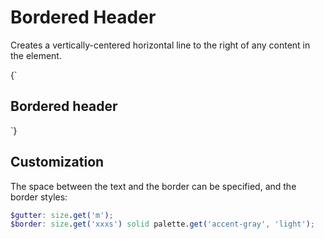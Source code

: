 
<Meta title="Atoms/Bordered header" />

# Bordered Header

Creates a vertically-centered horizontal line to the right of any content in the element.

<Canvas>
  <Story name="Bordered header">
    {`
      <h2 class="a-bordered-header">Bordered header</h2>
    `}
  </Story>
</Canvas>

## Customization

The space between the text and the border can be specified, and the border styles:

```scss
$gutter: size.get('m');
$border: size.get('xxxs') solid palette.get('accent-gray', 'light');
```
